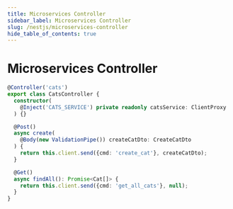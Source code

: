 ```yaml
---
title: Microservices Controller
sidebar_label: Microservices Controller
slug: /nestjs/microservices-controller
hide_table_of_contents: true
---
```


# Microservices Controller


```ts showLineNumbers
@Controller('cats')
export class CatsController {
  constructor(
    @Inject('CATS_SERVICE') private readonly catsService: ClientProxy
  ) {}

  @Post()
  async create(
    @Body(new ValidationPipe()) createCatDto: CreateCatDto
  ) {
    return this.client.send({cmd: 'create_cat'}, createCatDto);
  }

  @Get()
  async findAll(): Promise<Cat[]> {
    return this.client.send({cmd: 'get_all_cats'}, null);
  }
}
```